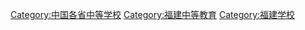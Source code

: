 [[Category:中国各省中等学校|Category:中国各省中等学校]]
[[Category:福建中等教育|Category:福建中等教育]]
[[Category:福建学校|Category:福建学校]]